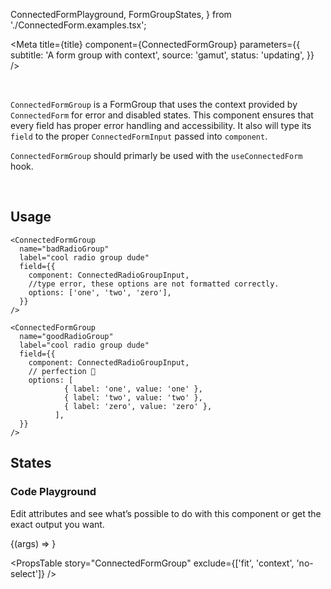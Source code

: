 
  ConnectedFormPlayground,
  FormGroupStates,
} from './ConnectedForm.examples.tsx';

<Meta
  title={title}
  component={ConnectedFormGroup}
  parameters={{
    subtitle: 'A form group with context',
    source: 'gamut',
    status: 'updating',
  }}
/>

<br />

`ConnectedFormGroup` is a <LinkTo kind='Atoms/FormGroups'>FormGroup</LinkTo> that uses the context provided by `ConnectedForm` for error and disabled states. This component ensures that every field has proper error handling and accessibility. It also will type its `field` to the proper `ConnectedFormInput` passed into `component`.

`ConnectedFormGroup` should primarly be used with the `useConnectedForm` hook.

<br />

## Usage

```tsx
<ConnectedFormGroup
  name="badRadioGroup"
  label="cool radio group dude"
  field={{
    component: ConnectedRadioGroupInput,
    //type error, these options are not formatted correctly.
    options: ['one', 'two', 'zero'],
  }}
/>

<ConnectedFormGroup
  name="goodRadioGroup"
  label="cool radio group dude"
  field={{
    component: ConnectedRadioGroupInput,
    // perfection 🙌
    options: [
            { label: 'one', value: 'one' },
            { label: 'two', value: 'two' },
            { label: 'zero', value: 'zero' },
          ],
  }}
/>
```

## States

<Box bg="background" border={1} p={16} mb={48}>
  <FormGroupStates />
</Box>

### Code Playground

Edit attributes and see what’s possible to do with this component or get the exact output you want.

<Canvas>
  <Story name="ConnectedFormGroup">
    {(args) => <ConnectedFormPlayground connectedFormGroup={args} />}
  </Story>
</Canvas>

<PropsTable
  story="ConnectedFormGroup"
  exclude={['fit', 'context', 'no-select']}
/>
